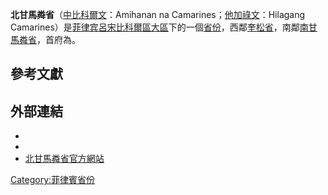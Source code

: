 {{NoteTA|G1=PHL|G2=U|1=zh-cn:邮政编码; zh-hk:郵區編號; zh-tw:郵遞區號}}
{{Infobox settlement
| name                    =北甘馬粦省
| official_name           = Amihanan na Camarines
| settlement_type         = {{PH wikidata|settlement_type}}
| image_skyline           = 
| image_caption           = 
| image_flag              = Flag of Camarines Norte.svg
| flag_size               = 120x80px
| image_seal              = File:CamNor Seal.svg
| seal_size               = 100x80px
| image_map               = {{PH wikidata|image_map}}
| map_caption             = 北甘馬粦省在[[菲律宾|菲律宾]]的位置
| coordinates             = {{coord|14|10|N|122|45|E|region:PH|display=inline,title}}
| subdivision_type        = [[世界政區索引|國家]]
| subdivision_name        = {{flag|Philippines}}
| subdivision_type1       = [[大區_(菲律賓)|大區]]
| subdivision_name1       = [[比科爾區|比科爾區]]（第5政區）
| established_title       = 成立时间
| established_date        = {{PH wikidata|founded}}
| seat_type               = 首府
| seat                    = {{le|達特|Daet}}
| government_type         = {{PH wikidata|government_type}}
| leader_party            = 
| leader_title            = 省长
| leader_name             = Edgardo A. Tallado（{{le|菲律賓民主黨–人民力量|PDP–Laban}}）
| leader_title1           = 副省长
| leader_name1            = Jonah Pedro G. Pimentel
| area_footnotes          = {{PSGC detail|nscb}}
| area_total_km2          = {{PH wikidata|area}}
| area_rank               = 55（共81）
| elevation_max_m         = 1,544
| elevation_max_point     = {{le|拉波山|Mount Labo}}
| population_footnotes    = {{PH census|current|05}}
| population_total        = {{PH wikidata|population_total}}
| population_as_of        = 2015年
| population_rank         = 51（共81）
| population_density_km2  = auto
| population_density_rank = 36（共81）
| demographics_type1      = 分区
| demographics1_title1    = {{le|菲律賓城市|Cities of the Philippines#Independent cities|獨立市}}
| demographics1_info1     = 0
| demographics1_title2    = {{le|菲律賓城市|Cities of the Philippines|構成市}}
| demographics1_info2     = 0
| demographics1_title3    = {{le|自治市 (菲律賓)|Municipalities of the Philippines|自治市}}
| demographics1_info3     = {{Collapsible list
| titlestyle              = font-weight:normal;text-align:left;background-color:WhiteSmoke;
| title                   = 12
 | {{le|Basud}}
 | {{le|Capalonga}}
 | {{le|達特|Daet}}
 | {{le|Jose Panganiban|Jose Panganiban, Camarines Norte}}
 | {{le|拉波 (北甘马粦省)|Labo, Camarines Norte|拉波}}
 | {{le|梅賽德斯 (北甘馬粦省)|Mercedes, Camarines Norte|梅赛德斯}}
 | {{le|Paracale}}
 | {{le|San Lorenzo Ruiz|San Lorenzo Ruiz, Camarines Norte}}
 | {{le|聖維申特 (北甘馬粦省)|San Vicente, Camarines Norte|聖維申特}}
 | {{le|聖埃列納 (北甘馬粦省)|Santa Elena, Camarines Norte|聖埃列納}}
 | {{le|Talisay|Talisay, Camarines Norte}}
 | {{le|Vinzons}}
}}
| demographics1_title4    = [[描籠涯|描籠涯]]
| demographics1_info4     = 282
| demographics1_title5    = [[菲律賓眾議院|选区]]
| demographics1_info5     = {{le|北甘馬粦省立法區|Legislative districts of Camarines Norte|北甘馬粦省第一和第二選區}}
| timezone                = [[菲律賓標準時間|PST]]
| utc_offset              = {{PH wikidata|utc_offset}}
| postal_code_type        = {{le|菲律宾邮政编码列表|List of ZIP codes in the Philippines|邮政编码}}
| postal_code             = {{PH wikidata|postal_code}}
| area_code_type          = {{areacodestyle}}
| area_code               = {{PH wikidata|area_code}}
| iso_code                = {{PH wikidata|iso_code}}
| blank_name_sec1         = 使用語言
| blank_info_sec1         = {{hlist | [[中比科爾語|中比科爾語]] | [[他加祿語|他加祿語]] | [[菲律賓英語|英語]] }}
| website                 = {{PH wikidata|website}}
}}

'''北甘馬粦省'''（[[中比科爾語|中比科爾文]]：Amihanan na Camarines；[[他加祿文|他加祿文]]：Hilagang Camarines）是[[菲律宾|菲律宾]][[呂宋|呂宋]][[比科爾區|比科爾區]][[大區_(菲律賓)|大區]]下的一個[[菲律宾省份列表|省份]]，西鄰[[奎松省|奎松省]]，南鄰[[南甘馬粦省|南甘馬粦省]]，首府為{{le|達特|Daet}}。

==參考文獻==
{{Reflist|30em}}

==外部連結==
{{GeoGroup}}
* {{Commons category-inline}}
* {{OSM relation|1504550}}
* [http://www.camarinesnorte.net 北甘馬粦省官方網站] {{Wayback|url=http://www.camarinesnorte.net/ |date=20131219015332 }}

{{Geographic Location1
| Centre = 北甘馬粦省
| North  = ''[[菲律宾海|菲律宾海]]''
| East   = ''[[聖米圭爾灣|聖米圭爾灣]]'' / [[南甘馬粦省|南甘馬粦省]]
| South  = [[奎松省|奎松省]], [[南甘馬粦省|南甘馬粦省]]
| West   = [[奎松省|奎松省]] / ''[[拉蒙灣|拉蒙灣]]''
}}

{{菲律賓行政區劃|nocat}}
{{Authority control}}

[[Category:菲律賓省份|Category:菲律賓省份]]